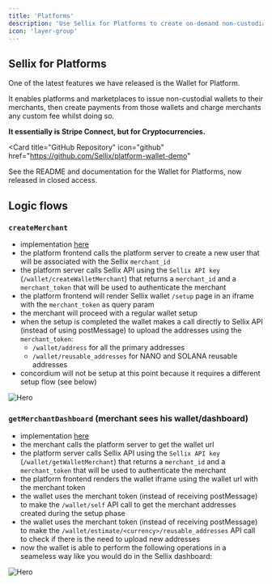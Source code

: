 ```yaml
---
title: 'Platforms'
description: 'Use Sellix for Platforms to create on-demand non-custodial wallets to your users, create payments and collect fees'
icon: 'layer-group'
---
```


## Sellix for Platforms

One of the latest features we have released is the Wallet for Platform.

It enables platforms and marketplaces to issue non-custodial wallets to their merchants, then create payments from those wallets and charge merchants any custom fee whilst doing so.

**It essentially is Stripe Connect, but for Cryptocurrencies.**

<Card
  title="GitHub Repository"
  icon="github"
  href="https://github.com/Sellix/platform-wallet-demo"
>
  See the README and documentation for the Wallet for Platforms, now released in closed access.
</Card>

## Logic flows

### `createMerchant`
- implementation [here](https://github.com/Sellix/platform-wallet-demo/blob/main/server/index.js)
- the platform frontend calls the platform server to create a new user that will be associated with the Sellix `merchant_id`
- the platform server calls Sellix API using the `Sellix API key` (`/wallet/createWalletMerchant`) that returns a `merchant_id` and a `merchant_token` that will be used to authenticate the merchant
- the platform frontend will render Sellix wallet `/setup` page in an iframe with the `merchant_token` as query param
- the merchant will proceed with a regular wallet setup
- when the setup is completed the wallet makes a call directly to Sellix API (instead of using postMessage) to upload the addresses using the `merchant_token`:
  - `/wallet/address` for all the primary addresses
  - `/wallet/reusable_addresses` for NANO and SOLANA reusable addresses
- concordium will not be setup at this point because it requires a different setup flow (see below)

<img
  className="block"
  src="/images/platforms/01.png"
  alt="Hero"
/>

### `getMerchantDashboard` (merchant sees his wallet/dashboard)
- implementation [here](https://github.com/Sellix/platform-wallet-demo/blob/main/server/index.js)
- the merchant calls the platform server to get the wallet url
- the platform server calls Sellix API using the `Sellix API key` (`/wallet/getWalletMerchant`) that returns a `merchant_id` and a `merchant_token` that will be used to authenticate the merchant
- the platform frontend renders the wallet iframe using the wallet url with the merchant token
- the wallet uses the merchant token (instead of receiving postMessage) to make the `/wallet/self` API call to get the merchant addresses created during the setup phase
- the wallet uses the merchant token (instead of receiving postMessage) to make the `/wallet/estimate/<currency>/reusable_addresses` API call to check if there is the need to upload new addresses
- now the wallet is able to perform the following operations in a seameless way like you would do in the Sellix dashboard:

<img
  className="block"
  src="/images/platforms/02.png"
  alt="Hero"
/>